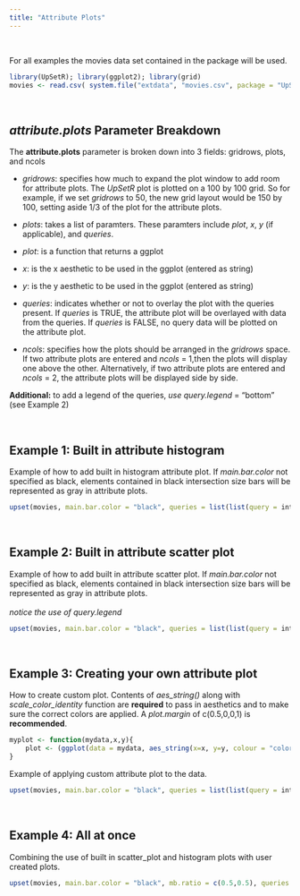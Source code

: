 ```yaml
---
title: "Attribute Plots"
---
```


<br>

For all examples the movies data set contained in the package will be used.
```r
library(UpSetR); library(ggplot2); library(grid)
movies <- read.csv( system.file("extdata", "movies.csv", package = "UpSetR"), header=T, sep=";" )
```

<br>

*attribute.plots* Parameter Breakdown
----------------------------------
The **attribute.plots** parameter is broken down into 3 fields: gridrows, plots, and ncols

- *gridrows*: specifies how much to expand the plot window to add room for attribute plots. The *UpSetR* plot is plotted on a 100 by 100 grid. So for example, if we set *gridrows* to 50, the new grid layout would be 150 by 100, setting aside 1/3 of the plot for the attribute plots.

- *plots*: takes a list of paramters. These paramters include *plot*, *x*, *y* (if applicable), and *queries*.

- *plot*: is a function that returns a ggplot

- *x*: is the x aesthetic to be used in the ggplot (entered as string)

- *y*: is the y aesthetic to be used in the ggplot (entered as string)

- *queries*: indicates whether or not to overlay the plot with the queries present. If *queries* is TRUE, the attribute plot will be overlayed with data from the queries. If *queries* is FALSE, no query data will be plotted on the attribute plot.

- *ncols*: specifies how the plots should be arranged in the *gridrows* space. If two attribute plots are entered and *ncols* = 1,then the plots will display one above the other. Alternatively, if two attribute plots are entered and *ncols* = 2, the attribute plots will be displayed side by side.

**Additional:** to add a legend of the queries, *use query.legend* = "bottom" (see Example 2)

<br>

Example 1: Built in attribute histogram
-------------
Example of how to add built in histogram attribute plot. If *main.bar.color* not specified as black, elements contained in black intersection size bars will be represented as gray in attribute plots.
```r
upset(movies, main.bar.color = "black", queries = list(list(query = intersects, params = list("Drama"), active = T)), attribute.plots = list(gridrows = 50, plots = list(list(plot = histogram, x = "ReleaseDate", queries = F), list(plot = histogram, x = "AvgRating", queries = T)), ncols = 2))
```

<br>

Example 2: Built in attribute scatter plot
-------------
Example of how to add built in attribute scatter plot. If *main.bar.color* not specified as black, elements contained in black intersection size bars will be represented as gray in attribute plots.
<br> <br>
*notice the use of query.legend*
```r
upset(movies, main.bar.color = "black", queries = list(list(query = intersects, params = list("Drama"), color = "red", active = F), list(query = intersects, params = list("Action", "Drama"), active = T), list(query = intersects, params = list("Drama", "Comedy", "Action"), color = "orange", active = T)), attribute.plots = list(gridrows = 45, plots = list(list(plot = scatter_plot, x = "ReleaseDate", y = "AvgRating", queries = T), list(plot = scatter_plot, x = "AvgRating", y = "Watches", queries = F)), ncols = 2), query.legend = "bottom")
```

<br>

Example 3: Creating your own attribute plot
-------------
How to create custom plot. Contents of *aes_string()* along with *scale_color_identity* function are **required** to pass in aesthetics and to make sure the correct colors are applied. A *plot.margin* of c(0.5,0,0,1) is **recommended**.
```r
myplot <- function(mydata,x,y){
    plot <- (ggplot(data = mydata, aes_string(x=x, y=y, colour = "color")) + geom_point() +    scale_color_identity() + theme(plot.margin = unit(c(0,0,0,0), "cm")))
}
```

Example of applying custom attribute plot to the data.
```r
upset(movies, main.bar.color = "black", queries = list(list(query = intersects, params = list("Drama"), color = "red", active = F), list(query = intersects, params = list("Action", "Drama"), active = T), list(query = intersects, params = list("Drama", "Comedy", "Action"), color = "orange", active = T)), attribute.plots = list(gridrows = 45, plots = list(list(plot = myplot, x = "ReleaseDate", y = "AvgRating", queries = T), list(plot = myplot, x = "AvgRating", y = "Watches", queries = F)), ncols = 2))
```

<br>

Example 4: All at once
-------------
Combining the use of built in scatter_plot and histogram plots with user created plots.
```r
upset(movies, main.bar.color = "black", mb.ratio = c(0.5,0.5), queries = list(list(query = intersects, params = list("Drama"), color = "red", active = F), list(query = intersects, params = list("Action", "Drama"), active = T), list(query = intersects, params = list("Drama", "Comedy", "Action"), color = "orange", active = T)), attribute.plots = list(gridrows=50, plots = list(list(plot = histogram, x = "ReleaseDate", queries = F), list(plot = scatter_plot, x = "ReleaseDate", y = "AvgRating", queries = T),list(plot = myplot, x = "AvgRating", y = "Watches", queries = F)), ncols = 3))
```